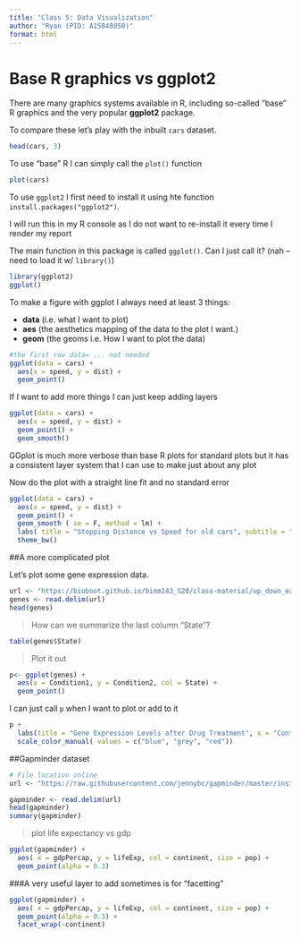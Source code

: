 ```yaml
---
title: "Class 5: Data Visualization"
author: "Ryan (PID: A15848050)"
format: html
---
```


# Base R graphics vs ggplot2

There are many graphics systems available in R, including so-called "base" R graphics and the very popular **ggplot2** package.

To compare these let's play with the inbuilt `cars` dataset.

```r
head(cars, 3)
```

To use "base" R I can simply call the `plot()` function

```r
plot(cars)
```

To use `ggplot2` I first need to install it using hte function `install.packages("ggplot2")`. 

I will run this in my R console as I do not want to re-install it every time I render my report

The main function in this package is called `ggplot()`. Can I just call it? (nah -- need to load it w/ `library()`)

```r
library(ggplot2)
ggplot()
```

To make a figure with ggplot I always need at least 3 things:

- **data** (i.e. what I want to plot)
- **aes** (the aesthetics mapping of the data to the plot I want.)
- **geom** (the geoms i.e. How I want to plot the data)
```r
#the first row data= ... not needed 
ggplot(data = cars) + 
  aes(x = speed, y = dist) +
  geom_point() 
```
If I want to add more things I can just keep adding layers 

```r

ggplot(data = cars) + 
  aes(x = speed, y = dist) +
  geom_point() + 
  geom_smooth() 
```

GGplot is much more verbose than base R plots for standard plots but it has a consistent layer system that I can use to make just about any plot

Now do the plot with a straight line fit and no standard error

```r
ggplot(data = cars) + 
  aes(x = speed, y = dist) +
  geom_point() +
  geom_smooth ( se = F, method = lm) +
  labs( title = "Stopping Distance vs Speed for old cars", subtitle = "From the inbuilt cars dataset ", caption = "BIMM143", x = "Speed (MPH)", y = "Stopping Distance (ft)") + 
  theme_bw()
```


##A more complicated plot

Let's plot some gene expression data.


```r
url <- "https://bioboot.github.io/bimm143_S20/class-material/up_down_expression.txt"
genes <- read.delim(url)
head(genes)
```



> How can we summarize the last column "State"?

```r
table(genes$State)
```

>Plot it out 

```r
p<- ggplot(genes) +
  aes(x = Condition1, y = Condition2, col = State) +
  geom_point() 

```

I can just call `p` when I want to plot or add to it
```r
p + 
  labs(title = "Gene Expression Levels after Drug Treatment", x = "Control", y = "Drug Treated") + 
  scale_color_manual( values = c("blue", "grey", "red"))
```


##Gapminder dataset

```r
# File location online
url <- "https://raw.githubusercontent.com/jennybc/gapminder/master/inst/extdata/gapminder.tsv"

gapminder <- read.delim(url)
head(gapminder)
summary(gapminder)
```

>plot life expectancy vs gdp

```r
ggplot(gapminder) +
  aes( x = gdpPercap, y = lifeExp, col = continent, size = pop) +
  geom_point(alpha = 0.3) 
```

###A very useful layer to add sometimes is for "facetting" 

```r
ggplot(gapminder) +
  aes( x = gdpPercap, y = lifeExp, col = continent, size = pop) +
  geom_point(alpha = 0.3) +
  facet_wrap(~continent)
```













